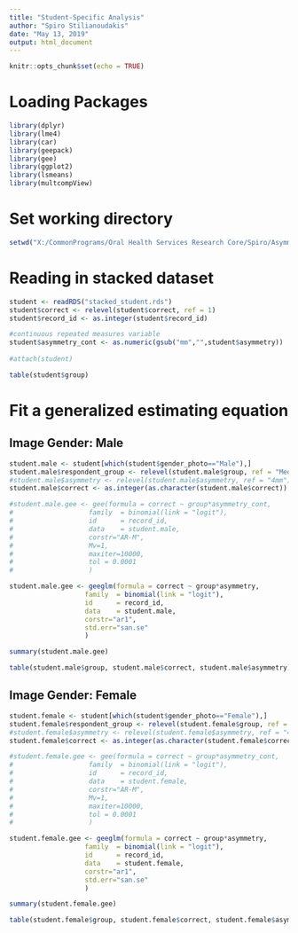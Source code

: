 ```yaml
---
title: "Student-Specific Analysis"
author: "Spiro Stilianoudakis"
date: "May 13, 2019"
output: html_document
---
```


```r
knitr::opts_chunk$set(echo = TRUE)
```

# Loading Packages

```r
library(dplyr)
library(lme4)
library(car)
library(geepack)
library(gee)
library(ggplot2)
library(lsmeans)
library(multcompView)
```

# Set working directory

```r
setwd("X:/CommonPrograms/Oral Health Services Research Core/Spiro/Asymmetry")
```


# Reading in stacked dataset

```r
student <- readRDS("stacked_student.rds")
student$correct <- relevel(student$correct, ref = 1)
student$record_id <- as.integer(student$record_id)

#continuous repeated measures variable
student$asymmetry_cont <- as.numeric(gsub("mm","",student$asymmetry))
  
#attach(student)

table(student$group)
```

# Fit a generalized estimating equation

## Image Gender: Male

```r
student.male <- student[which(student$gender_photo=="Male"),]
student.male$respondent_group <- relevel(student.male$group, ref = "Medicine")
#student.male$asymmetry <- relevel(student.male$asymmetry, ref = "4mm")
student.male$correct <- as.integer(as.character(student.male$correct))

#student.male.gee <- gee(formula = correct ~ group*asymmetry_cont,
#                   family  = binomial(link = "logit"),
#                   id      = record_id,
#                   data    = student.male,
#                   corstr="AR-M", 
#                   Mv=1,
#                   maxiter=10000,
#                   tol = 0.0001
#                   )

student.male.gee <- geeglm(formula = correct ~ group*asymmetry,
                   family  = binomial(link = "logit"),
                   id      = record_id,
                   data    = student.male,
                   corstr="ar1",
                   std.err="san.se"
                   )

summary(student.male.gee)

table(student.male$group, student.male$correct, student.male$asymmetry)
```

## Image Gender: Female

```r
student.female <- student[which(student$gender_photo=="Female"),]
student.female$respondent_group <- relevel(student.female$group, ref = "Medicine")
#student.female$asymmetry <- relevel(student.female$asymmetry, ref = "4mm")
student.female$correct <- as.integer(as.character(student.female$correct))

#student.female.gee <- gee(formula = correct ~ group*asymmetry_cont,
#                   family  = binomial(link = "logit"),
#                   id      = record_id,
#                   data    = student.female,
#                   corstr="AR-M", 
#                   Mv=1,
#                   maxiter=10000,
#                   tol = 0.0001
#                   )

student.female.gee <- geeglm(formula = correct ~ group*asymmetry,
                   family  = binomial(link = "logit"),
                   id      = record_id,
                   data    = student.female,
                   corstr="ar1",
                   std.err="san.se"
                   )

summary(student.female.gee)

table(student.female$group, student.female$correct, student.female$asymmetry)

```
